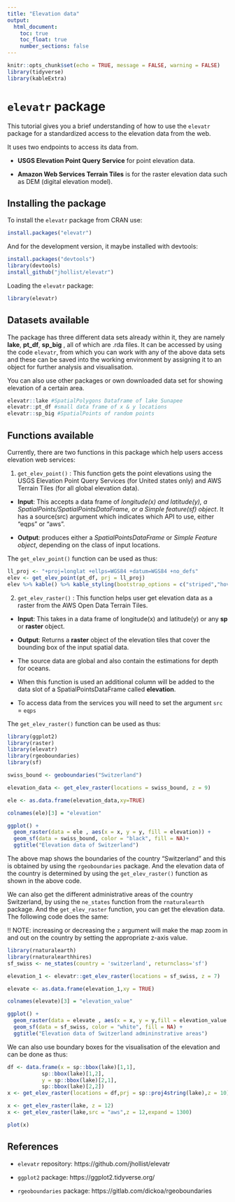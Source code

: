 ```yaml
---
title: "Elevation data"
output:
  html_document:
    toc: true
    toc_float: true
    number_sections: false
---
```


```r
knitr::opts_chunk$set(echo = TRUE, message = FALSE, warning = FALSE)
library(tidyverse)
library(kableExtra)
```

# `elevatr` package

This tutorial gives you a brief understanding of how to use the `elevatr` package for a standardized access to the elevation data from the web. 

It uses two endpoints to access its data from. 

- **USGS Elevation Point Query Service** for point elevation data.

- **Amazon Web Services Terrain Tiles** is for the raster elevation data such as DEM (digital elevation model).

## Installing the package

To install the `elevatr` package from CRAN use:

```r
install.packages("elevatr")
```

And for the development version, it maybe installed with devtools:

```r
install.packages("devtools")
library(devtools)
install_github("jhollist/elevatr")
```

Loading the `elevatr` package:

```r
library(elevatr)
```

## Datasets available 

The package has three different data sets already within it, they are namely **lake**, **pt_df**, **sp_big** , all of which are .rda files. It can be accessed by using the code `elevatr`, from which you can work with any of the above data sets and these can be saved into the working environment by assigning it to an object for further analysis and visualisation. 

You can also use other packages or own downloaded data set for showing elevation of a certain area.   


```r
elevatr::lake #SpatialPolygons Dataframe of lake Sunapee
elevatr::pt_df #small data frame of x & y locations
elevatr::sp_big #SpatialPoints of random points
```

## Functions available

Currently, there are two functions in this package which help users access elevation web services:

1. `get_elev_point()` : This function gets the point elevations using the USGS Elevation Point Query Services (for United states only) and AWS Terrain Tiles (for all global elevation data). 
  
  - **Input**: This accepts a data frame of *longitude(x) and latitude(y), a SpatialPoints/SpatialPointsDataFrame, or a Simple feature(sf) object*. It has a source(src) argument which indicates which API to use, either "eqps" or "aws".  
  
  - **Output**: produces either a *SpatialPointsDataFrame* or *Simple Feature object*, depending on the class of input locations.
  
The `get_elev_point()` function can be used as thus:


```r
ll_proj <- "+proj=longlat +ellps=WGS84 +datum=WGS84 +no_defs"
elev <- get_elev_point(pt_df, prj = ll_proj)
elev %>% kable() %>% kable_styling(bootstrap_options = c("striped","hover"))
```

  
2. `get_elev_raster()` : This function helps user get elevation data as a raster from the AWS Open Data Terrain Tiles. 

  - **Input**: This takes in a data frame of longitude(x) and latitude(y) or any **sp** or **raster** object.
  
  - **Output**: Returns a **raster** object of the elevation tiles that cover the bounding box of the input spatial data.

- The source data are global and also contain the estimations for depth for oceans.

- When this function is used an additional column will be added to the data slot of a SpatialPointsDataFrame called **elevation**.

- To access data from the services you will need to set the argument `src` = `eqps`


The `get_elev_raster()` function can be used as thus:


```r
library(ggplot2)
library(raster)
library(elevatr)
library(rgeoboundaries)
library(sf)

swiss_bound <- geoboundaries("Switzerland")

elevation_data <- get_elev_raster(locations = swiss_bound, z = 9)

ele <- as.data.frame(elevation_data,xy=TRUE)

colnames(ele)[3] = "elevation" 

ggplot() +
  geom_raster(data = ele , aes(x = x, y = y, fill = elevation)) + 
  geom_sf(data = swiss_bound, color = "black", fill = NA)+
  ggtitle("Elevation data of Switzerland")
```

The above map shows the boundaries of the country "Switzerland" and this is obtained by using the `rgeoboundaries` package. And the elevation data of the country is determined by using the `get_elev_raster()` function as shown in the above code.

We can also get the different administrative areas of the country Switzerland, by using the `ne_states` function from the `rnaturalearth` package. And the `get_elev_raster` function, you can get the elevation data. The following code does the same:

!! NOTE: increasing or decreasing the `z` argument will make the map zoom in and out on the country by setting the appropriate z-axis value.

```r
library(rnaturalearth)
library(rnaturalearthhires)
sf_swiss <- ne_states(country = 'switzerland', returnclass='sf')

elevation_1 <- elevatr::get_elev_raster(locations = sf_swiss, z = 7)

elevate <- as.data.frame(elevation_1,xy = TRUE)

colnames(elevate)[3] = "elevation_value" 

ggplot() +
  geom_raster(data = elevate , aes(x = x, y = y,fill = elevation_value )) + 
  geom_sf(data = sf_swiss, color = "white", fill = NA) +
  ggtitle("Elevation data of Switzerland admininstrative areas")
```

We can also use boundary boxes for the visualisation of the elevation and can be done as thus:


```r
df <- data.frame(x = sp::bbox(lake)[1,1],
           sp::bbox(lake)[1,2],
           y = sp::bbox(lake)[2,1],
           sp::bbox(lake)[2,2])
x <- get_elev_raster(locations = df,prj = sp::proj4string(lake),z = 10)

x <- get_elev_raster(lake, z = 12)
x <- get_elev_raster(lake,src = "aws",z = 12,expand = 1300)

plot(x)
```


## References

- `elevatr` repository: https://github.com/jhollist/elevatr

- `ggplot2` package: https://ggplot2.tidyverse.org/

- `rgeoboundaries` package: https://gitlab.com/dickoa/rgeoboundaries
